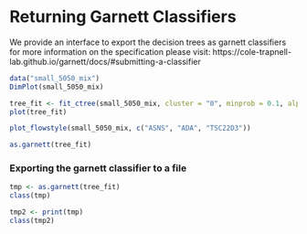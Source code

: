 
# Returning Garnett Classifiers

We provide an interface to export the decision trees as garnett classifiers
for more information on the specification please visit:
https://cole-trapnell-lab.github.io/garnett/docs/#submitting-a-classifier


```r
data("small_5050_mix")
DimPlot(small_5050_mix)
```

```r
tree_fit <- fit_ctree(small_5050_mix, cluster = "0", minprob = 0.1, alpha = 0.01)
plot(tree_fit)
```

```r
plot_flowstyle(small_5050_mix, c("ASNS", "ADA", "TSC22D3"))
```



```r
as.garnett(tree_fit)
```




### Exporting the garnett classifier to a file


```r
tmp <- as.garnett(tree_fit)
class(tmp)
```

```r
tmp2 <- print(tmp)
class(tmp2)
```


